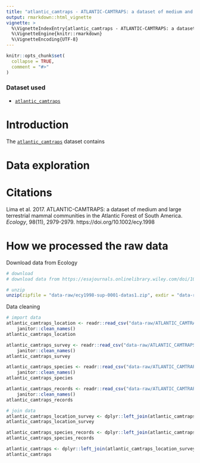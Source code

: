 ```yaml
---
title: "atlantic_camtraps - ATLANTIC-CAMTRAPS: a dataset of medium and large terrestrial mammal communities in the Atlantic Forest of South America"
output: rmarkdown::html_vignette
vignette: >
  %\VignetteIndexEntry{atlantic_camtraps - ATLANTIC-CAMTRAPS: a dataset of medium and large terrestrial mammal communities in the Atlantic Forest of South America}
  %\VignetteEngine{knitr::rmarkdown}
  %\VignetteEncoding{UTF-8}
---
```


```r
knitr::opts_chunk$set(
  collapse = TRUE,
  comment = "#>"
)
```

### Dataset used

- [`atlantic_camtraps`](https://mauriciovancine.github.io/atlanticr/reference/atlantic_camtraps.html)

# Introduction

The [`atlantic_camtraps`](https://mauriciovancine.github.io/atlanticr/reference/atlantic_camtraps.html) dataset contains 

# Data exploration

# Citations

Lima et al. 2017. ATLANTIC-CAMTRAPS: a dataset of medium and large terrestrial mammal communities in the Atlantic Forest of South America. *Ecology*, 98(11), 2979-2979. https://doi.org/10.1002/ecy.1998

# How we processed the raw data

Download data from Ecology

```r
# download
# download data from https://esajournals.onlinelibrary.wiley.com/doi/10.1002/ecy.1998

# unzip
unzip(zipfile = "data-raw/ecy1998-sup-0001-datas1.zip", exdir = "data-raw")
```

Data cleaning
```r
# import data
atlantic_camtraps_location <- readr::read_csv("data-raw/ATLANTIC_CAMTRAPS_1-0_LOCATION.csv") %>%
    janitor::clean_names()
atlantic_camtraps_location

atlantic_camtraps_survey <- readr::read_csv("data-raw/ATLANTIC_CAMTRAPS_1-0_SURVEY.csv") %>%
    janitor::clean_names()
atlantic_camtraps_survey

atlantic_camtraps_species <- readr::read_csv("data-raw/ATLANTIC_CAMTRAPS_1-0_SPECIES.csv") %>%
    janitor::clean_names()
atlantic_camtraps_species

atlantic_camtraps_records <- readr::read_csv("data-raw/ATLANTIC_CAMTRAPS_1-0_RECORDS.csv") %>%
    janitor::clean_names()
atlantic_camtraps_records

# join data
atlantic_camtraps_location_survey <- dplyr::left_join(atlantic_camtraps_location, atlantic_camtraps_survey)
atlantic_camtraps_location_survey

atlantic_camtraps_species_records <- dplyr::left_join(atlantic_camtraps_species, atlantic_camtraps_records)
atlantic_camtraps_species_records

atlantic_camtraps <- dplyr::left_join(atlantic_camtraps_location_survey, atlantic_camtraps_species_records)
atlantic_camtraps
```
